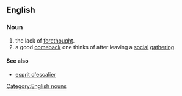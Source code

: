 ==English==

===Noun===
{{infl|en|moun}}

# the lack of [[forethought]].
# a good [[comeback]] one thinks of after leaving a [[social]] [[gathering]].

====See also====
*[[esprit d'escalier]]
[[Category:English nouns]]